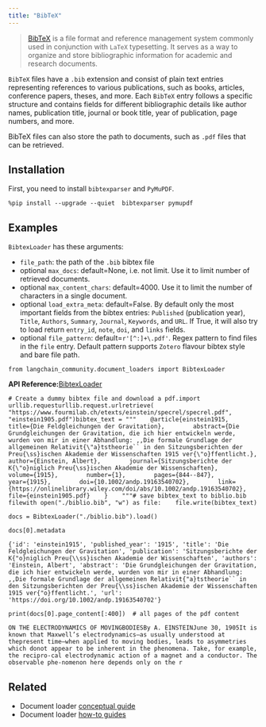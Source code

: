 ```yaml
---
title: "BibTeX"
---
```


> [BibTeX](https://www.ctan.org/pkg/bibtex) is a file format and reference management system commonly used in conjunction with `LaTeX` typesetting. It serves as a way to organize and store bibliographic information for academic and research documents.

`BibTeX` files have a `.bib` extension and consist of plain text entries representing references to various publications, such as books, articles, conference papers, theses, and more. Each `BibTeX` entry follows a specific structure and contains fields for different bibliographic details like author names, publication title, journal or book title, year of publication, page numbers, and more.

BibTeX files can also store the path to documents, such as `.pdf` files that can be retrieved.

## Installation

First, you need to install `bibtexparser` and `PyMuPDF`.

```
%pip install --upgrade --quiet  bibtexparser pymupdf
```

## Examples

`BibtexLoader` has these arguments:

* `file_path`: the path of the `.bib` bibtex file
* optional `max_docs`: default=None, i.e. not limit. Use it to limit number of retrieved documents.
* optional `max_content_chars`: default=4000. Use it to limit the number of characters in a single document.
* optional `load_extra_meta`: default=False. By default only the most important fields from the bibtex entries: `Published` (publication year), `Title`, `Authors`, `Summary`, `Journal`, `Keywords`, and `URL`. If True, it will also try to load return `entry_id`, `note`, `doi`, and `links` fields.
* optional `file_pattern`: default=`r'[^:]+\.pdf'`. Regex pattern to find files in the `file` entry. Default pattern supports `Zotero` flavour bibtex style and bare file path.

```
from langchain_community.document_loaders import BibtexLoader
```

**API Reference:**[BibtexLoader](https://python.langchain.com/api_reference/community/document_loaders/langchain_community.document_loaders.bibtex.BibtexLoader.html)

```
# Create a dummy bibtex file and download a pdf.import urllib.requesturllib.request.urlretrieve(    "https://www.fourmilab.ch/etexts/einstein/specrel/specrel.pdf", "einstein1905.pdf")bibtex_text = """    @article{einstein1915,        title={Die Feldgleichungen der Gravitation},        abstract={Die Grundgleichungen der Gravitation, die ich hier entwickeln werde, wurden von mir in einer Abhandlung: ,,Die formale Grundlage der allgemeinen Relativit{\"a}tstheorie`` in den Sitzungsberichten der Preu{\ss}ischen Akademie der Wissenschaften 1915 ver{\"o}ffentlicht.},        author={Einstein, Albert},        journal={Sitzungsberichte der K{\"o}niglich Preu{\ss}ischen Akademie der Wissenschaften},        volume={1915},        number={1},        pages={844--847},        year={1915},        doi={10.1002/andp.19163540702},        link={https://onlinelibrary.wiley.com/doi/abs/10.1002/andp.19163540702},        file={einstein1905.pdf}    }    """# save bibtex_text to biblio.bib filewith open("./biblio.bib", "w") as file:    file.write(bibtex_text)
```

```
docs = BibtexLoader("./biblio.bib").load()
```

```
docs[0].metadata
```

```
{'id': 'einstein1915', 'published_year': '1915', 'title': 'Die Feldgleichungen der Gravitation', 'publication': 'Sitzungsberichte der K{"o}niglich Preu{\\ss}ischen Akademie der Wissenschaften', 'authors': 'Einstein, Albert', 'abstract': 'Die Grundgleichungen der Gravitation, die ich hier entwickeln werde, wurden von mir in einer Abhandlung: ,,Die formale Grundlage der allgemeinen Relativit{"a}tstheorie`` in den Sitzungsberichten der Preu{\\ss}ischen Akademie der Wissenschaften 1915 ver{"o}ffentlicht.', 'url': 'https://doi.org/10.1002/andp.19163540702'}
```

```
print(docs[0].page_content[:400])  # all pages of the pdf content
```

```
ON THE ELECTRODYNAMICS OF MOVINGBODIESBy A. EINSTEINJune 30, 1905It is known that Maxwell’s electrodynamics—as usually understood at thepresent time—when applied to moving bodies, leads to asymmetries which donot appear to be inherent in the phenomena. Take, for example, the recipro-cal electrodynamic action of a magnet and a conductor. The observable phe-nomenon here depends only on the r
```

## Related

* Document loader [conceptual guide](/oss/concepts/document_loaders)
* Document loader [how-to guides](/oss/how_to/#document-loaders)
